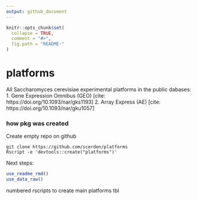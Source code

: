 ```yaml
---
output: github_document
---
```


<!-- README.md is generated from README.Rmd. Please edit that file -->

```r
knitr::opts_chunk$set(
  collapse = TRUE,
  comment = "#>",
  fig.path = "README-"
)
```

# platforms

All Saccharomyces cerevisiae experimental platforms in the public dabases:
1. Gene Expression Omnibus (GEO) [cite: https://doi.org/10.1093/nar/gks1193]
2. Array Express (AE) [cite: https://doi.org/10.1093/nar/gku1057]



### how pkg was created

Create empty repo on github

```shell
git clone https://github.com/scerden/platforms
Rscript -e 'devtools::create("platforms")'
```

Next steps:

```r
use_readme_rmd()
use_data_raw()
```

numbered rscripts to create main platforms tbl
